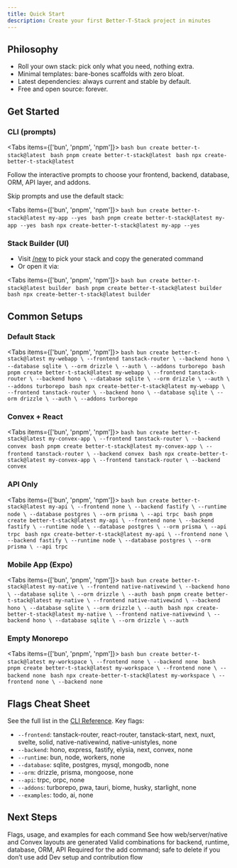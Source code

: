 ```yaml
---
title: Quick Start
description: Create your first Better-T-Stack project in minutes
---
```


## Philosophy

- Roll your own stack: pick only what you need, nothing extra.
- Minimal templates: bare-bones scaffolds with zero bloat.
- Latest dependencies: always current and stable by default.
- Free and open source: forever.

## Get Started

### CLI (prompts)

<Tabs items={['bun', 'pnpm', 'npm']}>
  <Tab value="bun">
    ```bash
    bun create better-t-stack@latest
    ```
  </Tab>
  <Tab value="pnpm">
    ```bash
    pnpm create better-t-stack@latest
    ```
  </Tab>
  <Tab value="npm">
    ```bash
    npx create-better-t-stack@latest
    ```
  </Tab>
</Tabs>

Follow the interactive prompts to choose your frontend, backend, database, ORM, API layer, and addons.

Skip prompts and use the default stack:

<Tabs items={['bun', 'pnpm', 'npm']}>
  <Tab value="bun">
    ```bash
    bun create better-t-stack@latest my-app --yes
    ```
  </Tab>
  <Tab value="pnpm">
    ```bash
    pnpm create better-t-stack@latest my-app --yes
    ```
  </Tab>
  <Tab value="npm">
    ```bash
    npx create-better-t-stack@latest my-app --yes
    ```
  </Tab>
</Tabs>

 

### Stack Builder (UI)

- Visit [/new](/new) to pick your stack and copy the generated command
- Or open it via:

<Tabs items={['bun', 'pnpm', 'npm']}>
  <Tab value="bun">
    ```bash
    bun create better-t-stack@latest builder
    ```
  </Tab>
  <Tab value="pnpm">
    ```bash
    pnpm create better-t-stack@latest builder
    ```
  </Tab>
  <Tab value="npm">
    ```bash
    npx create-better-t-stack@latest builder
    ```
  </Tab>
</Tabs>

## Common Setups

### Default Stack

<Tabs items={['bun', 'pnpm', 'npm']}>
  <Tab value="bun">
    ```bash
    bun create better-t-stack@latest my-webapp \
      --frontend tanstack-router \
      --backend hono \
      --database sqlite \
      --orm drizzle \
      --auth \
      --addons turborepo
    ```
  </Tab>
  <Tab value="pnpm">
    ```bash
    pnpm create better-t-stack@latest my-webapp \
      --frontend tanstack-router \
      --backend hono \
      --database sqlite \
      --orm drizzle \
      --auth \
      --addons turborepo
    ```
  </Tab>
  <Tab value="npm">
    ```bash
    npx create-better-t-stack@latest my-webapp \
      --frontend tanstack-router \
      --backend hono \
      --database sqlite \
      --orm drizzle \
      --auth \
      --addons turborepo
    ```
  </Tab>
</Tabs>

### Convex + React

<Tabs items={['bun', 'pnpm', 'npm']}>
  <Tab value="bun">
    ```bash
    bun create better-t-stack@latest my-convex-app \
      --frontend tanstack-router \
      --backend convex
    ```
  </Tab>
  <Tab value="pnpm">
    ```bash
    pnpm create better-t-stack@latest my-convex-app \
      --frontend tanstack-router \
      --backend convex
    ```
  </Tab>
  <Tab value="npm">
    ```bash
    npx create-better-t-stack@latest my-convex-app \
      --frontend tanstack-router \
      --backend convex
    ```
  </Tab>
</Tabs>

### API Only

<Tabs items={['bun', 'pnpm', 'npm']}>
  <Tab value="bun">
    ```bash
    bun create better-t-stack@latest my-api \
      --frontend none \
      --backend fastify \
      --runtime node \
      --database postgres \
      --orm prisma \
      --api trpc
    ```
  </Tab>
  <Tab value="pnpm">
    ```bash
    pnpm create better-t-stack@latest my-api \
      --frontend none \
      --backend fastify \
      --runtime node \
      --database postgres \
      --orm prisma \
      --api trpc
    ```
  </Tab>
  <Tab value="npm">
    ```bash
    npx create-better-t-stack@latest my-api \
      --frontend none \
      --backend fastify \
      --runtime node \
      --database postgres \
      --orm prisma \
      --api trpc
    ```
  </Tab>
</Tabs>

### Mobile App (Expo)

<Tabs items={['bun', 'pnpm', 'npm']}>
  <Tab value="bun">
    ```bash
    bun create better-t-stack@latest my-native \
      --frontend native-nativewind \
      --backend hono \
      --database sqlite \
      --orm drizzle \
      --auth
    ```
  </Tab>
  <Tab value="pnpm">
    ```bash
    pnpm create better-t-stack@latest my-native \
      --frontend native-nativewind \
      --backend hono \
      --database sqlite \
      --orm drizzle \
      --auth
    ```
  </Tab>
  <Tab value="npm">
    ```bash
    npx create-better-t-stack@latest my-native \
      --frontend native-nativewind \
      --backend hono \
      --database sqlite \
      --orm drizzle \
      --auth
    ```
  </Tab>
</Tabs>

### Empty Monorepo

<Tabs items={['bun', 'pnpm', 'npm']}>
  <Tab value="bun">
    ```bash
    bun create better-t-stack@latest my-workspace \
      --frontend none \
      --backend none
    ```
  </Tab>
  <Tab value="pnpm">
    ```bash
    pnpm create better-t-stack@latest my-workspace \
      --frontend none \
      --backend none
    ```
  </Tab>
  <Tab value="npm">
    ```bash
    npx create-better-t-stack@latest my-workspace \
      --frontend none \
      --backend none
    ```
  </Tab>
</Tabs>

## Flags Cheat Sheet

See the full list in the [CLI Reference](/docs/cli). Key flags:

- `--frontend`: tanstack-router, react-router, tanstack-start, next, nuxt, svelte, solid, native-nativewind, native-unistyles, none
- `--backend`: hono, express, fastify, elysia, next, convex, none
- `--runtime`: bun, node, workers, none
- `--database`: sqlite, postgres, mysql, mongodb, none
- `--orm`: drizzle, prisma, mongoose, none
- `--api`: trpc, orpc, none
- `--addons`: turborepo, pwa, tauri, biome, husky, starlight, none
- `--examples`: todo, ai, none

## Next Steps

<Cards>
  <Card href="/docs/cli" title="CLI (per-command)">
    Flags, usage, and examples for each command
  </Card>
  <Card href="/docs/project-structure" title="Project Structure">
    See how web/server/native and Convex layouts are generated
  </Card>
  <Card href="/docs/compatibility" title="Compatibility">
    Valid combinations for backend, runtime, database, ORM, API
  </Card>
  <Card href="/docs/bts-config" title="bts.jsonc">
    Required for the add command; safe to delete if you don’t use add
  </Card>
  <Card href="/docs/contributing" title="Contributing">
    Dev setup and contribution flow
  </Card>
</Cards>
